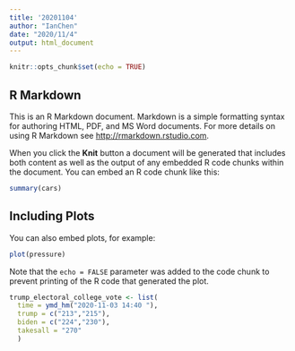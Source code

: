 ---
title: '20201104'
author: "IanChen"
date: "2020/11/4"
output: html_document
---

```{r setup, include=FALSE}
knitr::opts_chunk$set(echo = TRUE)
```

## R Markdown

This is an R Markdown document. Markdown is a simple formatting syntax for authoring HTML, PDF, and MS Word documents. For more details on using R Markdown see <http://rmarkdown.rstudio.com>.

When you click the **Knit** button a document will be generated that includes both content as well as the output of any embedded R code chunks within the document. You can embed an R code chunk like this:

```{r cars}
summary(cars)
```

## Including Plots

You can also embed plots, for example:

```{r pressure, echo=FALSE}
plot(pressure)
```

Note that the `echo = FALSE` parameter was added to the code chunk to prevent printing of the R code that generated the plot.
```{r}
trump_electoral_college_vote <- list(
  time = ymd_hm("2020-11-03 14:40 "),
  trump = c("213","215"),
  biden = c("224","230"),
  takesall = "270"
  )

```

